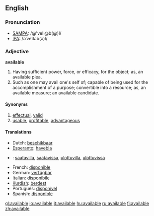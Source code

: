 ==English==

===Pronunciation===
*[[w:SAMPA|SAMPA]]: /@'veIl@b(@)l/
*[[w:IPA|IPA]]: /əˈveɪləb(ə)l/
===Adjective===
'''available'''

#Having sufficient power, force, or efficacy, for the object; as, an available plea.
#Such as one may avail one's self of; capable of being used for the accomplishment of a purpose; convertible into a resource; as, an available measure; an available candidate.

====Synonyms====
#[[effectual]], [[valid]] 
#[[usable]], [[profitable]], [[advantageous]]

====Translations====
*Dutch: [[beschikbaar]]
*[[Esperanto]]: [[havebla]]
*{{fi}}: [[saatavilla]], [[saatavissa]], [[ulottuvilla]], [[ulottuvissa]]
*French: [[disponible]]
*German: [[verfügbar]]
*Italian: [[disponibile]]
*[[Kurdish]]: [[berdest]]
*Português: [[disponível]]
*Spanish: [[disponible]]


[[gl:available]]
[[io:available]]
[[it:available]]
[[hu:available]]
[[ru:available]]
[[fi:available]]
[[zh:available]]
